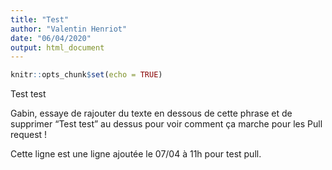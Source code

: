 ```yaml
---
title: "Test"
author: "Valentin Henriot"
date: "06/04/2020"
output: html_document
---
```


```r
knitr::opts_chunk$set(echo = TRUE)
```

Test test 

Gabin, essaye de rajouter du texte en dessous de cette phrase et de supprimer "Test test" au dessus pour voir comment ça marche pour les Pull request !

Cette ligne est une ligne ajoutée le 07/04 à 11h pour test pull.
